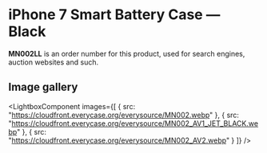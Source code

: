 
# iPhone 7 Smart Battery Case — Black

<Callout type='info' emoji='👉🏻'>**MN002LL** is an order number for this product, used for search engines, auction websites and such.</Callout>

## Image gallery

<LightboxComponent
    images={[
      {
        src: "https://cloudfront.everycase.org/everysource/MN002.webp"
      },
      {
        src: "https://cloudfront.everycase.org/everysource/MN002_AV1_JET_BLACK.webp"
      },
      {
        src: "https://cloudfront.everycase.org/everysource/MN002_AV2.webp"
      }
    ]}
  />
